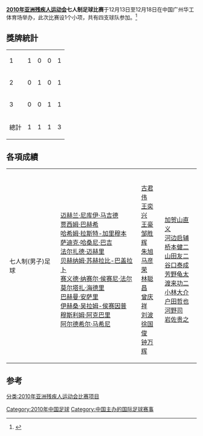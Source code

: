 '''[[2010年亚洲残疾人运动会|2010年亚洲残疾人运动会]]七人制足球比赛'''于12月13日至12月18日在中国广州华工体育场举办，此次比赛设1个小项，共有四支球队参加。<ref>{{Cite web |url=http://www.gzapg2010.cn/special/008904CS/qirenzhizuqiuxw.html |title=2010年亚洲残疾人运动会七人制足球比赛信息 |accessdate=2010-12-19 |archive-date=2010-12-15 |archive-url=https://web.archive.org/web/20101215001743/http://www.gzapg2010.cn/special/008904CS/qirenzhizuqiuxw.html |dead-url=yes }}</ref>

== 獎牌統計 ==
{| {{RankedMedalTable|class=wikitable sortable}}
|-
|1||align=left|{{flagIOC2team|IRI|2010年亚洲残疾人运动会}}||1||0||0||1
|-
|2||align=left|{{flagIOC2team|CHN|2010年亚洲残疾人运动会}}||0||1||0||1
|-
|3||align=left|{{flagIOC2team|JPN|2010年亚洲残疾人运动会}}||0||0||1||1
|- class="sortbottom"
!colspan=2| 總計 || 1 || 1 || 1 || 3
|}

==各項成績==
{| {{MedalistTable|type=項目|labelwidth=180px|width=200px|columns=1|style=font-size:small;}}
|-
| 七人制(男子)足球
| {{flagIOC2team|IRI|2010年亚洲残疾人运动会}}<br/>[[迈赫兰·尼库伊·马吉德|迈赫兰·尼库伊·马吉德]]<br/>[[贾西姆·巴赫希|贾西姆·巴赫希]]<br/>[[哈希姆·拉斯特-加里穆本|哈希姆·拉斯特-加里穆本]]<br/>[[萨迪克·哈桑尼·巴吉|萨迪克·哈桑尼·巴吉]]<br/>[[法尔扎德·迈赫里|法尔扎德·迈赫里]]<br/>[[贝赫纳姆·苏赫拉比-巴盖拉卜|贝赫纳姆·苏赫拉比-巴盖拉卜]]<br/>[[赛义德·纳赛尔·侯赛尼·法尔|赛义德·纳赛尔·侯赛尼·法尔]]<br/>[[莫尔塔扎·海德里|莫尔塔扎·海德里]]<br/>[[巴赫曼·安萨里|巴赫曼·安萨里]]<br/>[[伊赫桑·吴拉姆-侯赛因普|伊赫桑·吴拉姆-侯赛因普]]<br/>[[穆斯利姆·阿克巴里|穆斯利姆·阿克巴里]]<br/>[[阿尔德希尔·马希尼|阿尔德希尔·马希尼]]
| {{flagIOC2team|CHN|2010年亚洲残疾人运动会}}<br/>[[古君伟|古君伟]]<br/>[[王奕兴|王奕兴]]<br/>[[王豪_(足球)|王豪]]<br/>[[邹胜辉|邹胜辉]]<br/>[[朱旭_(足球)|朱旭]]<br/>[[马彦荣|马彦荣]]<br/>[[林聪昌|林聪昌]]<br/>[[曾庆祥|曾庆祥]]<br/>[[刘波_(足球)|刘波]]<br/>[[徐国俊|徐国俊]]<br/>[[钟万辉|钟万辉]]
| {{flagIOC2team|JPN|2010年亚洲残疾人运动会}}<br/>[[加贺山直义|加贺山直义]]<br/>[[河边启辅|河边启辅]]<br/>[[桥本健二|桥本健二]]<br/>[[山田友二|山田友二]]<br/>[[谷口泰成|谷口泰成]]<br/>[[芳野龟太|芳野龟太]]<br/>[[渡来功二|渡来功二]]<br/>[[小林大介|小林大介]]<br/>[[户田哲也|户田哲也]]<br/>[[河野司|河野司]]<br/>[[岩佐贵之|岩佐贵之]]
|}

==参考==
<references />
[[分类:2010年亚洲残疾人运动会比赛项目|分类:2010年亚洲残疾人运动会比赛项目]]
[[Category:2010年中国足球|Category:2010年中国足球]]
[[Category:中国主办的国际足球赛事|Category:中国主办的国际足球赛事]]
{{2010年亚洲残疾人运动会项目}}